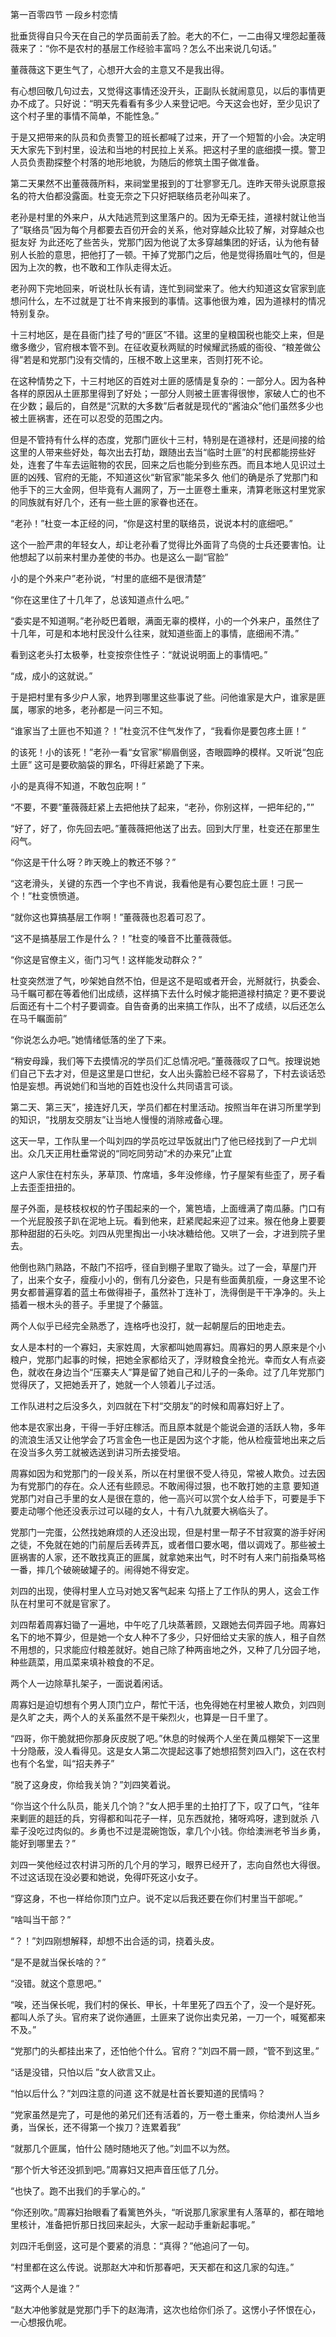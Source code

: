 

第一百零四节 一段乡村恋情

批垂货得自只今天在自己的学员面前丢了脸。老大的不仁，一二由得又埋怨起董薇薇来了：“你不是农村的基层工作经验丰富吗？怎么不出来说几句话。”

董薇薇这下更生气了，心想开大会的主意又不是我出得。

有心想回敬几句过去，又觉得这事情还没开头，正副队长就闹意见，以后的事情更办不成了。只好说：“明天先看看有多少人来登记吧。今天这会也好，至少见识了这个村子里的事情不简单，不能性急。”

于是又把带来的队员和负责警卫的班长都喊了过来，开了一个短暂的小会。决定明天大家先下到村里，设法和当地的村民拉上关系。把这村子里的底细摸一摸。警卫人员负责勘探整个村落的地形地貌，为随后的修筑土围子做准备。

第二天果然不出董薇薇所料，来祠堂里报到的丁壮寥寥无几。连昨天带头说原意报名的符大伯都没露面。杜变无奈之下只好把联络员老孙叫来了。

老孙是村里的外来户，从大陆逃荒到这里落户的。因为无牵无挂，道禄村就让他当了“联络员”因为每个月都要去百仞开会的关系，他对穿越众比较了解，对穿越众也挺友好 为此还吃了些苦头，党那门因为他说了太多穿越集团的好话，认为他有替别人长脸的意思，把他打了一顿。干掉了党那门之后，他是觉得扬眉吐气的，但是因为上次的教，也不敢和工作队走得太近。

老孙网下完地回来，听说杜队长有请，连忙到祠堂来了。他大约知道这女官家到底想问什么，左不过就是丁壮不肯来报到的事情。这事他很为难，因为道禄村的情况特别复杂。

十三村地区，是在县衙门挂了号的“匪区”不错。这里的皇粮国税也能交上来，但是缴多缴少，官府根本管不到。在征收夏秋两赋的时候耀武扬威的衙役、“粮差做公得”若是和党那门没有交情的，压根不敢上这里来，否则打死不论。

在这种情势之下，十三村地区的百姓对土匪的感情是复杂的：一部分人。因为各种各样的原因从土匪那里得到了好处；一部分人则被土匪害得很惨，家破人亡的也不在少数；最后的，自然是“沉默的大多数”后者就是现代的“酱油众”他们虽然多少也被土匪祸害，还在可以忍受的范围之内。

但是不管持有什么样的态度，党那门匪伙十三村，特别是在道禄村，还是间接的给这里的人带来些好处，每次出去打劫，跟随出去当“临时土匪”的村民都能捞些好处，连套了牛车去运赃物的农民，回来之后也能分到些东西。而且本地人见识过土匪的凶残、官府的无能，不知道这伙“新官家”能呆多久 他们的确是杀了党那门和他手下的三大金网，但毕竟有人漏网了，万一土匪卷土重来，清算老账这村里党家的同族就有好几个，还有一些土匪的家眷也还在。

“老孙！”杜变一本正经的问，“你是这村里的联络员，说说本村的底细吧。”

这个一脸严肃的年轻女人，却让老孙看了觉得比外面背了鸟侥的士兵还要害怕。让他想起了以前来村里办差使的书办。也是这么一副“官脸”

小的是个外来户”老孙说，“村里的底细不是很清楚”

“你在这里住了十几年了，总该知道点什么吧。”

“委实是不知道啊。”老孙眨巴着眼，满面无辜的模样，小的一个外来户，虽然住了十几年，可是和本地村民没什么往来，就知道些面上的事情，底细闹不清。”

看到这老头打太极拳，杜变按奈住性子：“就说说明面上的事情吧。”

“成，成小的这就说。”

于是把村里有多少户人家，地界到哪里这些事说了些。问他谁家是大户，谁家是匪属，哪家的地多，老孙都是一问三不知。

“谁家当了土匪也不知道？！”杜变沉不住气发作了，“我看你是要包疼土匪！”

的该死！小的该死！”老孙一看“女官家”柳眉倒竖，杏眼圆睁的模样。又听说“包庇土匪” 这可是要砍脑袋的罪名，吓得赶紧跪了下来。

小的是真得不知道，不敢包庇啊！”

“不要，不要”董薇薇赶紧上去把他扶了起来，“老孙，你别这样，一把年纪的，””

“好了，好了，你先回去吧。”董薇薇把他送了出去。回到大厅里，杜变还在那里生闷气。

“你这是干什么呀？昨天晚上的教还不够？”

“这老滑头，关键的东西一个字也不肯说，我看他是有心要包庇土匪！刁民一个！”杜变愤愤道。

“就你这也算搞基层工作啊！”董薇薇也忍着可忍了。

“这不是搞基层工作是什么？！”杜变的嗓音不比董薇薇低。

“你这是官僚主义，衙门习气！这样能发动群众？”

杜变突然泄了气，吵架她自然不怕，但是这不是昭或者开会，光掰就行，执委会、马千瞩可都在等着他们出成绩，这样搞下去什么时候才能把道禄村搞定？更不要说后面还有十二个村子要调查。自告奋勇的出来搞工作队，出不了成绩，以后还怎么在马千瞩面前”

“你说怎么办吧。”她情绪低落的坐了下来。

“稍安母躁，我们等下去摸情况的学员们汇总情况吧。”董薇薇叹了口气。按理说她们自己下去才对，但是这里是口世纪，女人出头露脸已经不容易了，下村去谈话恐怕是妄想。再说她们和当地的百姓也没什么共同语言可谈。

第二天、第三天”，接连好几天，学员们都在村里活动。按照当年在讲习所里学到的知识，“找朋友交朋友”让当地人慢慢的消除戒备心理。

这天一早，工作队里一个叫刘四的学员吃过早饭就出门了他已经找到了一户尤圳出。众几天正用杜垂常说的“同吃同劳动”术的办来兄”止宜

这户人家住在村东头，茅草顶、竹席墙，多年没修缘，竹子屋架有些歪了，房子看上去歪歪扭扭的。

屋子外面，是枝枝权权的竹子围起来的一个，篱笆墙，上面缠满了南瓜藤。门口有一个光屁股孩子趴在泥地上玩。看到他来，赶紧爬起来迎了过来。猴在他身上要要那种甜甜的石头吃。刘四从兜里掏出一小块冰糖给他。又哄了一会，才进到院子里去。

他倒也熟门熟路，不敲门不招呼，径自到棚子里取了锄头。过了一会，草屋门开了，出来个女子，瘦瘦小小的，倒有几分姿色，只是有些面黄肌瘦，一身这里不论男女都普遍穿着的蓝土布做得褂子，虽然补丁连补丁，洗得倒是干干净净的。头上插着一根木头的菩子。手里提了个藤篮。

两个人似乎已经完全熟悉了，连格呼也没打，就一起朝屋后的田地走去。

女人是本村的一个寡妇，夫家姓周，大家都叫她周寡妇。周寡妇的男人原来是个小粮户，党那门起事的时候，把她全家都给灭了，浮财粮食全抢光。幸而女人有点姿色，就收在身边当个“压寨夫人”算是留了她自己和儿子的一条命。过了几年党那门觉得厌了，又把她丢开了，她就一个人领着儿子过活。

工作队进村之后没多久，刘四就在下村“交朋友”的时候和周寡妇好上了。

他本是农家出身，干得一手好庄稼活。而且原本就是个能说会道的活跃人物，多年的流浪生活又让他学会了巧言金色一也正是因为这个才能，他从检瘦营地出来之后在没当多久劳工就被选送到讲习所去接受培。

周寡如因为和党那门的一段关系，所以在村里很不受人待见，常被人欺负。过去因为有党那门的存在。众人还有些顾忌。不敢闹得过狠，也不敢打她的主意 要知道党那门对自己手里的女人是很在意的，他一高兴可以赏个女人给手下，可要是手下要走动哪个他还没表示过可以碰的女人，十有八九就要大祸临头了。

党那门一完蛋，公然找她麻烦的人还没出现，但是村里一帮子不甘寂寞的游手好闲之徒，不免就在她的门前屋后丢砖弄瓦，或者借口要水喝，借以调戏了。那些被土匪祸害的人家，还不敢找真正的匪属，就拿她来出气，时不时有人来门前指桑骂格一番，摔几个破碗破罐子的。闹得她不得安定。

刘四的出现，使得村里人立马对她又客气起来 勾搭上了工作队的男人，这会工作队在村里可不就是官家了。

刘四帮着周寡妇锄了一遍地，中午吃了几块蒸著顾，又跟她去伺弄园子地。周寡妇名下的地不算少，但是她一个女人种不了多少，只好佃给丈夫家的族人，租子自然不用想的，只求能应付粮差就好。她自己除了种两亩地之外，又种了几分园子地，种些蔬菜，用瓜菜来填补粮食的不足。

两个人一边除草扎架子，一面说着闲话。

周寡妇是迫切想有个男人顶门立户，帮忙干活，也免得她在村里被人欺负，刘四则是久旷之夫，两个人的关系虽然不是干柴烈火，也算是一日千里了。

“四哥，你干脆就把你那身灰皮脱了吧。”休息的时候两个人坐在黄瓜棚架下一这里十分隐蔽，没人看得见。这是女人第二次提起这事了她想招赘刘四入门，这在农村也有个名堂，叫“招夫养子”

“脱了这身皮，你给我关饷？”刘四笑着说。

“你当这个什么队员，能关几个饷？”女人把手里的土拍打了下，叹了口气，“往年来剿匪的趄廷的兵，穷得都和叫花子一样，见东西就抢，猪呀鸡呀，逮到就杀 八辈子没吃过肉似的。乡勇也不过是混碗饱饭，拿几个小钱。你给澳洲老爷当乡勇，能好到哪里去？”

刘四一笑他经过农村讲习所的几个月的学习，眼界已经开了，志向自然也大得很。不过这话现在没必要和她说，免得吓死这小女子。

“穿这身，不也一样给你顶门立户。说不定以后我还要在你们村里当干部呢。”

“啥叫当干部？”

“？！”刘四刚想解释，却想不出合适的词，挠着头皮。

“是不是就当保长啥的？”

“没错。就这个意思吧。”

“唉，还当保长呢，我们村的保长、甲长，十年里死了四五个了，没一个是好死。都叫人杀了头。官府来了说你通匪，土匪来了说你出卖兄弟，一刀一个，喊冤都来不及。”

“党那门的头都挂出来了，还怕他个什么。官府？”刘四不屑一顾，“管不到这里。”

“话是没错，只怕以后 ”女人欲言又止。

“怕以后什么？”刘四注意的问道 这不就是杜首长要知道的民情吗？

“党家虽然是完了，可是他的弟兄们还有活着的，万一卷土重来，你给澳州人当乡勇，当保长，还不得第一个挨刀？连累着我”

“就那几个匪属，怕什公 随时随地灭了他。”刘皿不以为然。

“那个忻大爷还没抓到吧。”周寡妇又把声音压低了几分。

“也快了。跑不出我们的手掌心的。”

“你还别吹。”周寡妇抬眼看了看篱笆外头，“听说那几家家里有人落草的，都在暗地里核计，准备把忻那日找回来起头，大家一起动手重新起事呢。”

刘四汗毛倒竖，这可是个要紧的消息：“真得？”他追问了一句。

“村里都在这么传说。说那赵大冲和忻那春吧，天天都在和这几家的勾连。”

“这两个人是谁？”

“赵大冲他爹就是党那门手下的赵海清，这次也给你们杀了。这愣小子怀恨在心，一心想报仇呢。


